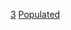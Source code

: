 {{Commons category|Populated places established in the 3rd millennium}}
{{CatPreceding|2千紀建立的聚居地}}

[[Category:各千紀建立的聚居地|3]]
[[Category:3千紀各類建立|Populated]]
